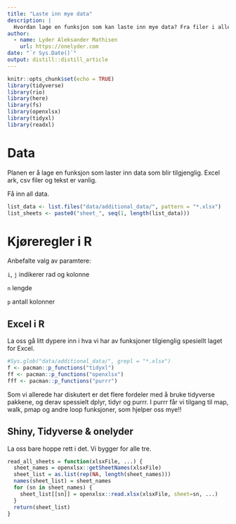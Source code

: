 ```yaml
---
title: "Laste inn mye data"
description: |
  Hvordan lage en funksjon som kan laste inn mye data? Fra filer i alle formater; xlsx, csv, txt ... etc. Exel ark har ofte flere "sheets", laste inn alle med en gang? 
author:
  - name: Lyder Aleksander Mathisen
    url: https://onelyder.com
date: "`r Sys.Date()`"
output: distill::distill_article
---
```


```r
knitr::opts_chunk$set(echo = TRUE)
library(tidyverse)
library(rio)
library(here)
library(fs)
library(openxlsx)
library(tidyxl)
library(readxl)
```

# Data

Planen er å lage en funksjon som laster inn data som blir tilgjenglig.
Excel ark, csv filer og tekst er vanlig.

Få inn all data.

```r
list_data <- list.files("data/additional_data/", pattern = "*.xlsx")
list_sheets <- paste0("sheet_", seq(1, length(list_data)))
```

# Kjøreregler i R

Anbefalte valg av paramtere:

`i`, `j` indikerer rad og kolonne

`n` lengde

`p` antall kolonner

## Excel i R

La oss gå litt dypere inn i hva vi har av funksjoner tilgienglig spesiellt laget for Excel.

```r
#Sys.glob("data/additional_data/", grepl = "*.xlsx")
f <- pacman::p_functions("tidyxl")
ff <- pacman::p_functions("openxlsx")
fff <- pacman::p_functions("purrr")
```

Som vi allerede har diskutert er det flere fordeler med å bruke tidyverse pakkene, og derav spessielt dplyr, tidyr og purrr.
I purrr får vi tilgang til map, walk, pmap og andre loop funksjoner, som hjelper oss mye!!

## Shiny, Tidyverse & onelyder

La oss bare hoppe rett i det. Vi bygger for alle tre.

```r
read_all_sheets = function(xlsxFile, ...) {
  sheet_names = openxlsx::getSheetNames(xlsxFile)
  sheet_list = as.list(rep(NA, length(sheet_names)))
  names(sheet_list) = sheet_names
  for (sn in sheet_names) {
    sheet_list[[sn]] = openxlsx::read.xlsx(xlsxFile, sheet=sn, ...)
  }
  return(sheet_list)
}

```
